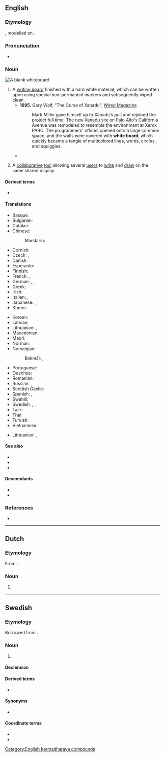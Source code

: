 {{also|Whiteboard}}
==English==
{{wikipedia}}

===Etymology===
{{compound|en|white|board}}, modelled on {{m|en|blackboard}}.

===Pronunciation===
* {{IPA|en|/ˈwaɪtbɔːd/}}

===Noun===
[[Image:Blank whiteboard.JPG|right|thumb|A blank whiteboard]]
{{en-noun}}

# A [[writing board]] finished with a hard white material, which can be written upon using special non-permanent markers and subsequently wiped clean.
#* '''1995''', Gary Wolf, "The Curse of Xanadu", [http://www.wired.com/wired/archive/3.06/xanadu.html?pg=15&topic= Wired Magazine]
#*: Mark Miller gave himself up to Xanadu's pull and rejoined the project full time. The new Xanadu site on Palo Alto's California Avenue was remodeled to resemble the environment at Xerox PARC. The programmers' offices opened onto a large common space, and the walls were covered with '''white board''', which quickly became a tangle of multicolored lines, words, circles, and squiggles.
#* {{quote-journal|en|date=2020 December 30|author=Richard Clinnick|title=Greater Anglia strikes again...|journal=Rail|page=43|text=Discussion turns to the station '''whiteboard''', which even has its own Twitter page. It's been in place for a number of years and is located right in the middle of the concourse. It's used to provide service information, upcoming alterations and event advice. There is also a 'Chuckle of the Day'.}}
# {{lb|en|by extension|computing}} A [[collaborative]] [[tool]] allowing several [[user]]s to [[write]] and [[draw]] on the same shared display.

====Derived terms====
* {{l|en|whiteboard marker}}

====Translations====
{{trans-top|large vertical writing area}}
* Basque: {{t|eu|arbel zuri}}
* Bulgarian: {{t|bg|бяла дъска}}
* Catalan: {{t|ca|pissarra blanca|f}}
* Chinese:
*: Mandarin: {{t+|cmn|白板|tr=báibǎn}}
* Cornish: {{t|kw|bord gwynn|m}}
* Czech: {{qualifier|any colour}} {{t+|cs|tabule|f}}, {{t|cs|bílá tabule|f}}
* Danish: {{t|da|whiteboard}}
* Esperanto: {{t-needed|eo}}
* Finnish: {{t|fi|valkotaulu}}
* French: {{qualifier|any colour}} {{t+|fr|tableau|m}}, {{t+|fr|tableau blanc|m}}
* German: {{t+|de|Tafel|f}}, {{t|de|Weißwandtafel|f}}, {{t+|de|Whiteboard|n}}
* Greek: {{t+|el|λευκοπίνακας|m}}
* Irish: {{t|ga|clár bán|m}}
* Italian: {{t+|it|lavagna|f}}, {{t|it|lavagna bianca|f}}
* Japanese: {{t|ja|白板|tr=はくばん, hakuban}}, {{t|ja|ホワイトボード|tr=howaitobōdo}}
* Khmer: {{t-needed|km}}
{{trans-mid}}
* Korean: {{t|ko|화이트보드}}
* Latvian: {{t+|lv|tāfele|f}} {{qualifier|any color}}
* Lithuanian: {{t|lt|[[baltas|balta]] [[lenta]]|f}}, {{t|lt|[[baltas|baltoji]] [[lenta]]|f}}
* Macedonian: {{t|mk|бе́ла та́бла|f}}
* Maori: {{t|mi|papamā}}
* Norman: {{t|nrf|blianche plianche|f}}
* Norwegian:
*: Bokmål: {{t|nb|whiteboard|n}}, {{t|nb|tusjtavle|m|f}}
* Portuguese: {{t|pt|[[quadro]] [[branco]]|m}}
* Quechua: {{t|qu|pirqa qillqana}}
* Romanian: {{t+|ro|tablă|f}}
* Russian: {{qualifier|any colour}} {{t+|ru|доска́|f}}, {{t|ru|бе́лая доска́|f}}
* Scottish Gaelic: {{t|gd|bòrd-geal|m}}
* Spanish: {{qualifier|any colour}} {{t+|es|pizarra|f}}, {{t|es|pizarra blanca|f}}
* Swahili: {{t|sw|ubao mweupe}}
* Swedish: {{t|sv|vit tavla|c}}, {{t|sv|skrivtavla|c}}, {{t+|sv|whiteboard|c}}
* Tajik: {{t|tg|тахтаи сафед}}
* Thai: {{t-needed|th}}
* Turkish: {{t|tr|beyaz tahta}}
* Vietnamese: {{t-needed|vi}}
{{trans-bottom}}

{{trans-top|collaborative tool}}
* Lithuanian: {{t|tr|[[interaktyvus|interaktyvi]] [[lenta]]}}, {{t|tr|[[interaktyvus|interaktyvioji]] [[lenta]]}}
{{trans-bottom}}

====See also====
* {{l|en|blackboard}}
* {{l|en|chalkboard}}
* {{l|en|imageboard}}

====Descendants====
* {{desc|de|Whiteboard|bor=1}}
* {{desc|sv|whiteboard|bor=1}}

===References===
* {{R:Lexico}}

[[Category:English karmadharaya compounds]]
{{C|en|Education}}

----

==Dutch==

===Etymology===
From {{bor|nl|en|whiteboard}}.

===Noun===
{{nl-noun|n|-s|whiteboardje}}

# {{l|en|whiteboard}}
#: {{syn|nl|witbord}}

----

==Swedish==

===Etymology===
Borrowed from {{borrowed|sv|en|whiteboard}}.

===Noun===
{{sv-noun|n}}
# {{l|en|whiteboard}}

====Declension====
{{sv-infl-noun-n-zero}}

====Derived terms====
* {{l|sv|whiteboardpenna||whiteboard marker}}

====Synonyms====
* {{l|sv|whiteboardtavla||whiteboard board}}

====Coordinate terms====
* {{l|sv|griffeltavla||slate}}
* {{l|sv|svart tavla||blackboard}}